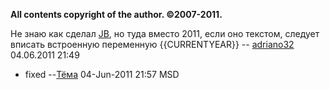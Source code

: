 '''All contents copyright of the author. ©2007-2011.'''

Не знаю как сделал [[User:JB|JB]], но туда вместо 2011, если оно текстом, следует вписать встроенную переменную <nowiki>{{CURRENTYEAR}}</nowiki>
-- [[User:adriano32|adriano32]] 04.06.2011 21:49

* fixed --[[User:JB|Тёма]] 04-Jun-2011 21:57 MSD